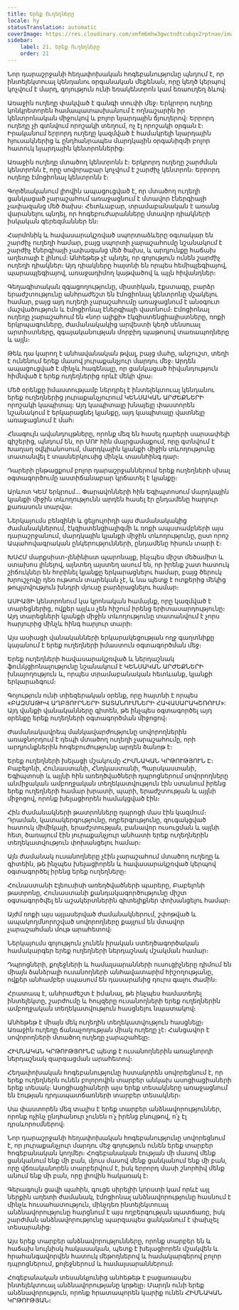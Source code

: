 ```yaml
---
title: Երեք Ուղեղները
locale: hy
statusTranslation: automatic
coverImage: https://res.cloudinary.com/xmfm6mhw3gwctndtcubgx2rptnae/image/upload/v1740337243/small_cover_educacion_fundamental_a051170f1c.webp
sidebar:
    label: 21. Երեք Ուղեղները
    order: 21
---
```

Նոր դարաշրջանի հեղափոխական հոգեբանությունը պնդում է, որ ինտելեկտուալ կենդանու օրգանական մեքենան, որը կեղծ կերպով կոչվում է մարդ, գոյություն ունի եռակենտրոն կամ եռաուղեղ ձևով։

Առաջին ուղեղը փակված է գանգի տուփի մեջ։ Երկրորդ ուղեղը կոնկրետորեն համապատասխանում է ողնաշարին իր կենտրոնական միջուկով և բոլոր նյարդային ճյուղերով։ Երրորդ ուղեղը չի գտնվում որոշակի տեղում, ոչ էլ որոշակի օրգան է։ Իրականում երրորդ ուղեղը կազմված է համակրելի նյարդային հյուսակներից և ընդհանրապես մարդկային օրգանիզմի բոլոր հատուկ նյարդային կենտրոններից։

Առաջին ուղեղը մտածող կենտրոնն է։ Երկրորդ ուղեղը շարժման կենտրոնն է, որը սովորաբար կոչվում է շարժիչ կենտրոն։ Երրորդ ուղեղը էմոցիոնալ կենտրոնն է։

Գործնականում լիովին ապացուցված է, որ մտածող ուղեղի ցանկացած չարաշահում առաջացնում է մտավոր էներգիայի չափազանց մեծ ծախս։ Հետևաբար, տրամաբանական է առանց վարանելու պնդել, որ հոգեբուժարանները մտավոր դիակների իսկական գերեզմաններ են։

Հարմոնիկ և հավասարակշռված սպորտաձևերը օգտակար են շարժիչ ուղեղի համար, բայց սպորտի չարաշահումը նշանակում է շարժիչ էներգիայի չափազանց մեծ ծախս, և արդյունքը հաճախ աղետալի է լինում: Անհեթեթ չէ պնդել, որ գոյություն ունեն շարժիչ ուղեղի դիակներ։ Այդ դիակները հայտնի են որպես հեմիպլեգիայով, պարապլեգիայով, առաջադիմող կաթվածով և այլն հիվանդներ։

Գեղագիտական զգացողությունը, միստիկան, էքստազը, բարձր երաժշտությունը անհրաժեշտ են էմոցիոնալ կենտրոնը մշակելու համար, բայց այդ ուղեղի չարաշահումը առաջացնում է անօգուտ մաշվածություն և էմոցիոնալ էներգիայի վատնում։ Էմոցիոնալ ուղեղը չարաշահում են «նոր ալիքի» էկզիստենցիալիստները, ռոքի երկրպագուները, ժամանակակից արվեստի կեղծ սենսուալ արտիստները, զգայականության մորբիդ պաթոսով տառապողները և այլն։

Թեև դա կարող է անհավանական թվալ, բայց մահը, անշուշտ, տեղի է ունենում երեք մասով յուրաքանչյուր մարդու մեջ։ Արդեն ապացուցված է մինչև հագենալը, որ ցանկացած հիվանդություն հիմնված է երեք ուղեղներից որևէ մեկի վրա։

Մեծ օրենքը իմաստությամբ ներդրել է ինտելեկտուալ կենդանու երեք ուղեղներից յուրաքանչյուրում ԿԵՆՍԱԿԱՆ ԱՐԺԵՔՆԵՐԻ որոշակի կապիտալ։ Այդ կապիտալը խնայելը փաստորեն նշանակում է երկարացնել կյանքը, այդ կապիտալը վատնելը առաջացնում է մահ։

Հնագույն ավանդույթները, որոնք մեզ են հասել դարերի սարսափելի գիշերից, պնդում են, որ ՄՈՒ հին մայրցամաքում, որը գտնվում է Խաղաղ օվկիանոսում, մարդկային կյանքի միջին տևողությունը տատանվել է տասներկուսից մինչև տասնհինգ դար։

Դարերի ընթացքում բոլոր դարաշրջաններում երեք ուղեղների սխալ օգտագործումը աստիճանաբար կրճատել է կյանքը։

Արևոտ ԿԵՄ երկրում... Փարավոնների հին Եգիպտոսում մարդկային կյանքի միջին տևողությունն արդեն հասել էր ընդամենը հարյուր քառասուն տարվա։

Ներկայումս բենզինի և ցելյուլոիդի այս ժամանակակից ժամանակներում, էկզիստենցիալիզմի և ռոքի ապստամբների այս դարաշրջանում, մարդկային կյանքի միջին տևողությունը, ըստ որոշ Ապահովագրական ընկերությունների, ընդամենը հիսուն տարի է։

ԽՍՀՄ մարքսիստ-լենինիստ պարոնայք, ինչպես միշտ մեծամիտ և ստախոս լինելով, այնտեղ այստեղ ասում են, որ իրենք շատ հատուկ շիճուկներ են հորինել կյանքը երկարացնելու համար, բայց ծերուկ Խրուշչովը դեռ ութսուն տարեկան չէ, և նա պետք է ոտքերից մեկից թույլտվություն խնդրի մյուսը բարձրացնելու համար։

ԱՍԻԱՅԻ կենտրոնում կա կրոնական համայնք, որը կազմված է տարեցներից, ովքեր այլևս չեն հիշում իրենց երիտասարդությունը։ Այդ տարեցների կյանքի միջին տևողությունը տատանվում է չորս հարյուրից մինչև հինգ հարյուր տարի։

Այս ասիացի վանականների երկարակեցության ողջ գաղտնիքը կայանում է երեք ուղեղների իմաստուն օգտագործման մեջ։

Երեք ուղեղների հավասարակշռված և ներդաշնակ ֆունկցիոնալությունը նշանակում է ԿԵՆՍԱԿԱՆ ԱՐԺԵՔՆԵՐԻ խնայողություն և, որպես տրամաբանական հետևանք, կյանքի երկարաձգում։

Գոյություն ունի տիեզերական օրենք, որը հայտնի է որպես «ԲԱԶՄԱԹԻՎ ԱՂԲՅՈՒՐՆԵՐԻ ՏԱՏԱՆՈՒՄՆԵՐԻ ՀԱՎԱՍԱՐԱԿՇՌՈՒՄ»: Այդ վանքի վանականները գիտեն, թե ինչպես օգտագործել այդ օրենքը երեք ուղեղների օգտագործման միջոցով։

Ժամանակավրեպ մանկավարժությունը սովորողներին առաջնորդում է դեպի մտածող ուղեղի չարաշահումը, որի արդյունքներին հոգեբուժությունը արդեն ծանոթ է։

Երեք ուղեղների խելացի մշակումը ՀԻՄՆԱԿԱՆ ԿՐԹՈՒԹՅՈՒՆ Է։ Բաբելոնի, Հունաստանի, Հնդկաստանի, Պարսկաստանի, Եգիպտոսի և այլնի հին առեղծվածների դպրոցներում սովորողները անմիջական ամբողջական տեղեկատվություն էին ստանում իրենց երեք ուղեղների համար խրատի, պարի, երաժշտության և այլնի միջոցով, որոնք խելացիորեն համակցված էին։

Հին ժամանակների թատրոնները դպրոցի մաս էին կազմում։ Դրաման, կատակերգությունը, ողբերգությունը, զուգակցված հատուկ միմիկայի, երաժշտության, բանավոր ուսուցման և այլնի հետ, ծառայում էին յուրաքանչյուր անհատի երեք ուղեղներին տեղեկատվություն փոխանցելու համար։

Այն ժամանակ ուսանողները չէին չարաշահում մտածող ուղեղը և գիտեին, թե ինչպես խելացիորեն և հավասարակշռված կերպով օգտագործել իրենց երեք ուղեղները։

Հունաստանի Էլեուսիսի առեղծվածների պարերը, Բաբելոնի թատրոնը, Հունաստանի քանդակագործությունը միշտ օգտագործվել են աշակերտներին գիտելիքներ փոխանցելու համար։

Այժմ ռոքի այս այլասերված ժամանակներում, շփոթված և ապակողմնորոշված սովորողները քայլում են մտավոր չարաշահման մութ արահետով։

Ներկայումս գոյություն չունեն իրական ստեղծագործական համակարգեր երեք ուղեղների ներդաշնակ մշակման համար։

Դպրոցների, քոլեջների և համալսարանների ուսուցիչները դիմում են միայն ձանձրալի ուսանողների անհավատարիմ հիշողությանը, ովքեր անհամբեր սպասում են դասարանից դուրս գալու ժամին։

Հրատապ է, անհրաժեշտ է իմանալ, թե ինչպես համատեղել ինտելեկտը, շարժումը և հույզերը ուսանողների երեք ուղեղներին ամբողջական տեղեկատվություն հասցնելու նպատակով։

Անհեթեթ է միայն մեկ ուղեղին տեղեկատվություն հասցնելը։ Առաջին ուղեղը ճանաչողության միակ ուղեղը չէ։ Հանցավոր է սովորողների մտածող ուղեղը չարաշահելը։

ՀԻՄՆԱԿԱՆ ԿՐԹՈՒԹՅՈՒՆԸ պետք է ուսանողներին առաջնորդի ներդաշնակ զարգացման արահետով։

Հեղափոխական հոգեբանությունը հստակորեն սովորեցնում է, որ երեք ուղեղներն ունեն բոլորովին տարբեր անկախ ասոցիացիաների երեք տեսակ։ Ասոցիացիաների այս երեք տեսակները առաջացնում են էության դրդապատճառների տարբեր տեսակներ։

Սա փաստորեն մեզ տալիս է երեք տարբեր անձնավորություններ, որոնք ոչինչ ընդհանուր չունեն ո՛չ իրենց բնույթով, ո՛չ էլ դրսևորումներով։

Նոր դարաշրջանի հեղափոխական հոգեբանությունը սովորեցնում է, որ յուրաքանչյուր մարդու մեջ գոյություն ունեն երեք տարբեր հոգեբանական կողմեր։ Հոգեբանական էության մի մասով մենք ցանկանում ենք մի բան, մյուս մասով մենք ցանկանում ենք մի բան, որը վճռականորեն տարբերվում է, իսկ երրորդ մասի շնորհիվ մենք անում ենք մի բան, որը լիովին հակառակ է։

Գերագույն ցավի պահին, գուցե սիրելիի կորստի կամ որևէ այլ ներքին աղետի ժամանակ, էմոցիոնալ անձնավորությունը հասնում է մինչև հուսահատություն, մինչդեռ ինտելեկտուալ անձնավորությունը հարցնում է այս ողբերգության պատճառը, իսկ շարժման անձնավորությունը պարզապես ցանկանում է փախչել տեսարանից։

Այս երեք տարբեր անձնավորությունները, որոնք տարբեր են և հաճախ նույնիսկ հակասական, պետք է խելացիորեն մշակվեն և հրահանգավորվեն հատուկ մեթոդներով և համակարգերով բոլոր դպրոցներում, քոլեջներում և համալսարաններում։

Հոգեբանական տեսանկյունից անհեթեթ է բացառապես ինտելեկտուալ անձնավորությանը կրթելը։ Մարդն ունի երեք անձնավորություն, որոնք հրատապորեն կարիք ունեն ՀԻՄՆԱԿԱՆ ԿՐԹՈՒԹՅԱՆ։

